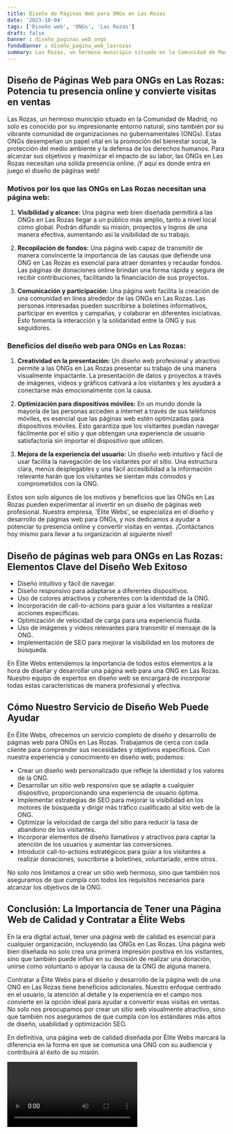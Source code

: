 ```yaml
---
title: Diseño de Páginas Web para ONGs en Las Rozas
date: '2023-10-04'
tags: ['Diseño web', 'ONGs', 'Las Rozas']
draft: false
banner : diseño_paginas_web_ongs
fondoBanner : diseño_pagina_web_lasrozas
summary: Las Rozas, un hermoso municipio situado en la Comunidad de Madrid, no solo es conocido por su impresionante entorno natural, sino también por su vibrante comunidad de organizaciones no gubernamentales (ONGs). Estas ONGs desempeñan un papel vital en la promoción del bienestar social, la protección del medio ambiente y la defensa de los derechos humanos. Para alcanzar sus objetivos y maximizar el impacto de su labor, las ONGs en Las Rozas necesitan una sólida presencia online. ¡Y aquí es donde entra en juego el diseño de páginas web!
---
```


## Diseño de Páginas Web para ONGs en Las Rozas: Potencia tu presencia online y convierte visitas en ventas

Las Rozas, un hermoso municipio situado en la Comunidad de Madrid, no solo es conocido por su impresionante entorno natural, sino también por su vibrante comunidad de organizaciones no gubernamentales (ONGs). Estas ONGs desempeñan un papel vital en la promoción del bienestar social, la protección del medio ambiente y la defensa de los derechos humanos. Para alcanzar sus objetivos y maximizar el impacto de su labor, las ONGs en Las Rozas necesitan una sólida presencia online. ¡Y aquí es donde entra en juego el diseño de páginas web!

### Motivos por los que las ONGs en Las Rozas necesitan una página web:

1. **Visibilidad y alcance:** Una página web bien diseñada permitirá a las ONGs en Las Rozas llegar a un público más amplio, tanto a nivel local como global. Podrán difundir su misión, proyectos y logros de una manera efectiva, aumentando así la visibilidad de su trabajo.

2. **Recopilación de fondos:** Una página web capaz de transmitir de manera convincente la importancia de las causas que defiende una ONG en Las Rozas es esencial para atraer donantes y recaudar fondos. Las páginas de donaciones online brindan una forma rápida y segura de recibir contribuciones, facilitando la financiación de sus proyectos.

3. **Comunicación y participación:** Una página web facilita la creación de una comunidad en línea alrededor de las ONGs en Las Rozas. Las personas interesadas pueden suscribirse a boletines informativos, participar en eventos y campañas, y colaborar en diferentes iniciativas. Esto fomenta la interacción y la solidaridad entre la ONG y sus seguidores.

### Beneficios del diseño web para ONGs en Las Rozas:

1. **Creatividad en la presentación:** Un diseño web profesional y atractivo permite a las ONGs en Las Rozas presentar su trabajo de una manera visualmente impactante. La presentación de datos y proyectos a través de imágenes, videos y gráficos cativará a los visitantes y les ayudará a conectarse más emocionalmente con la causa.

2. **Optimización para dispositivos móviles:** En un mundo donde la mayoría de las personas acceden a internet a través de sus teléfonos móviles, es esencial que las páginas web estén optimizadas para dispositivos móviles. Esto garantiza que los visitantes puedan navegar fácilmente por el sitio y que obtengan una experiencia de usuario satisfactoria sin importar el dispositivo que utilicen.

3. **Mejora de la experiencia del usuario:** Un diseño web intuitivo y fácil de usar facilita la navegación de los visitantes por el sitio. Una estructura clara, menús desplegables y una fácil accesibilidad a la información relevante harán que los visitantes se sientan más cómodos y comprometidos con la ONG.

Estos son solo algunos de los motivos y beneficios que las ONGs en Las Rozas pueden experimentar al invertir en un diseño de páginas web profesional. Nuestra empresa, 'Élite Webs', se especializa en el diseño y desarrollo de páginas web para ONGs, y nos dedicamos a ayudar a potenciar tu presencia online y convertir visitas en ventas. ¡Contáctanos hoy mismo para llevar a tu organización al siguiente nivel!

<GifSeo />

<Cta />

## Diseño de páginas web para ONGs en Las Rozas: Elementos Clave del Diseño Web Exitoso

- Diseño intuitivo y fácil de navegar.
- Diseño responsivo para adaptarse a diferentes dispositivos.
- Uso de colores atractivos y coherentes con la identidad de la ONG.
- Incorporación de call-to-actions para guiar a los visitantes a realizar acciones específicas.
- Optimización de velocidad de carga para una experiencia fluida.
- Uso de imágenes y videos relevantes para transmitir el mensaje de la ONG.
- Implementación de SEO para mejorar la visibilidad en los motores de búsqueda.

En Élite Webs entendemos la importancia de todos estos elementos a la hora de diseñar y desarrollar una página web para una ONG en Las Rozas. Nuestro equipo de expertos en diseño web se encargará de incorporar todas estas características de manera profesional y efectiva.

## Cómo Nuestro Servicio de Diseño Web Puede Ayudar

En Élite Webs, ofrecemos un servicio completo de diseño y desarrollo de páginas web para ONGs en Las Rozas. Trabajamos de cerca con cada cliente para comprender sus necesidades y objetivos específicos. Con nuestra experiencia y conocimiento en diseño web, podemos:

- Crear un diseño web personalizado que refleje la identidad y los valores de la ONG.
- Desarrollar un sitio web responsivo que se adapte a cualquier dispositivo, proporcionando una experiencia de usuario óptima.
- Implementar estrategias de SEO para mejorar la visibilidad en los motores de búsqueda y dirigir más tráfico cualificado al sitio web de la ONG.
- Optimizar la velocidad de carga del sitio para reducir la tasa de abandono de los visitantes.
- Incorporar elementos de diseño llamativos y atractivos para captar la atención de los usuarios y aumentar las conversiones.
- Introducir call-to-actions estratégicos para guiar a los visitantes a realizar donaciones, suscribirse a boletines, voluntariado, entre otros.

No solo nos limitamos a crear un sitio web hermoso, sino que también nos aseguramos de que cumpla con todos los requisitos necesarios para alcanzar los objetivos de la ONG.

## Conclusión: La Importancia de Tener una Página Web de Calidad y Contratar a Élite Webs

En la era digital actual, tener una página web de calidad es esencial para cualquier organización, incluyendo las ONGs en Las Rozas. Una página web bien diseñada no solo crea una primera impresión positiva en los visitantes, sino que también puede influir en su decisión de realizar una donación, unirse como voluntario o apoyar la causa de la ONG de alguna manera.

Contratar a Élite Webs para el diseño y desarrollo de la página web de una ONG en Las Rozas tiene beneficios adicionales. Nuestro enfoque centrado en el usuario, la atención al detalle y la experiencia en el campo nos convierte en la opción ideal para ayudar a convertir esas visitas en ventas. No solo nos preocupamos por crear un sitio web visualmente atractivo, sino que también nos aseguramos de que cumpla con los estándares más altos de diseño, usabilidad y optimización SEO.

En definitiva, una página web de calidad diseñada por Élite Webs marcará la diferencia en la forma en que se comunica una ONG con su audiencia y contribuirá al éxito de su misión.

<Video />

<CtaBot job='ONGs' city='Las Rozas'/>

<Gmaps query='Las Rozas+españa+maps' />